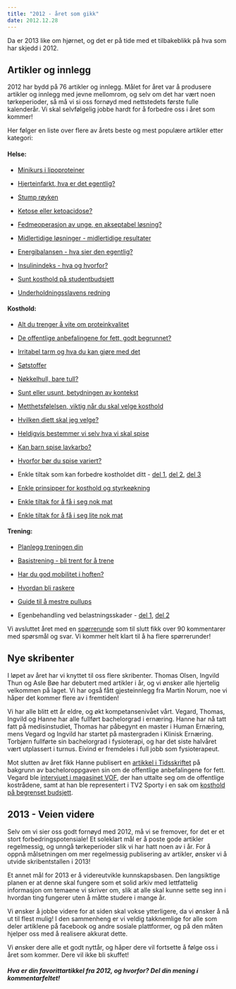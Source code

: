 ```yaml
---
title: "2012 - året som gikk"
date: 2012.12.28
---
```


Da er 2013 like om hjørnet, og det er på tide med et tilbakeblikk på hva som har skjedd i 2012.

## Artikler og innlegg

2012 har bydd på 76 artikler og innlegg. Målet for året var å produsere artikler og innlegg med jevne mellomrom, og selv om det har vært noen tørkeperioder, så må vi si oss fornøyd med nettstedets første fulle kalenderår. Vi skal selvfølgelig jobbe hardt for å forbedre oss i året som kommer!

Her følger en liste over flere av årets beste og mest populære artikler etter kategori:

#### Helse:

-   [Minikurs i lipoproteiner](brokenlink/minikurs-i-lipoproteiner/ "Minikurs i lipoproteiner")

-   [Hjerteinfarkt, hva er det egentlig?](brokenlink/hjerteinfarkt-hva-er-det-egentlig/ "Hjerteinfarkt, hva er det egentlig?")

-   [Stump røyken](brokenlink/stump-royken/ "Stump røyken")

-   [Ketose eller ketoacidose?](brokenlink/ketose-eller-ketoacidose/ "Ketose eller ketoacidose?")

-   [Fedmeoperasjon av unge, en akseptabel løsning?](brokenlink/fedmeoperasjon-av-unge/ "Fedmeoperasjon av unge, en akseptabel løsning?")

-   [Midlertidige løsninger - midlertidige resultater](brokenlink/midlertidige-losninger/ "Midlertidige løsninger – midlertidige resultater")

-   [Energibalansen - hva sier den egentlig?](brokenlink/energibalansen/ "Energibalansen – hva sier den egentlig?")

-   [Insulinindeks - hva og hvorfor?](brokenlink/insulinindeks/ "Insulinindeks – hva og hvorfor?")

-   [Sunt kosthold på studentbudsjett](brokenlink/sunt-kosthold-pa-studentbudsjett/ "Sunt kosthold på studentbudsjett")

-   [Underholdningsslavens redning](brokenlink/underholdningsslavens-redning/ "Underholdningsslavens redning")

#### Kosthold:

-   [Alt du trenger å vite om proteinkvalitet](brokenlink/proteinkvalitet/ "Alt du trenger å vite om proteinkvalitet")

-   [De offentlige anbefalingene for fett, godt begrunnet?](brokenlink/de-offentlige-anbefalingene-for-fett-godt-begrunnet/ "De offentlige anbefalingene for fett, godt begrunnet?")

-   [Irritabel tarm og hva du kan gjøre med det](brokenlink/irritabel-tarm-og-hva-du-kan-gjore-med-det/ "Irritabel tarm og hva du kan gjøre med det!")

-   [Søtstoffer](brokenlink/sotstoffer/ "Søtstoffer")

-   [Nøkkelhull, bare tull?](brokenlink/nokkelhull-bare-tull/ "Nøkkelhull, bare tull?")

-   [Sunt eller usunt, betydningen av kontekst](brokenlink/betydningen-av-kontekst/ "Sunt eller usunt – betydningen av kontekst")

-   [Metthetsfølelsen, viktig når du skal velge kosthold](brokenlink/metthetsfolelsen/ "Metthetsfølelsen – viktig når du skal velge kosthold")

-   [Hvilken diett skal jeg velge?](brokenlink/hvilken-diett-skal-jeg-velge/ "Hvilken diett skal jeg velge?")

-   [Heldigvis bestemmer vi selv hva vi skal spise](brokenlink/heldigvis-bestemmer-vi-selv-hva-vi-skal-spise/ "Heldigvis bestemmer vi selv hva vi skal spise")

-   [Kan barn spise lavkarbo?](brokenlink/kan-barn-spise-lavkarbo/ "Kan barn spise lavkarbo?")

-   [Hvorfor bør du spise variert?](brokenlink/hvorfor-bor-du-spise-variert/ "Hvorfor bør du spise variert?")

-   Enkle tiltak som kan forbedre kostholdet ditt - [del 1](brokenlink/3-enkle-tiltak/ "Enkle tiltak som kan forbedre kostholdet ditt – del 1"), [del 2](brokenlink/3-tiltak-del-2/ "Enkle tiltak som kan forbedre kostholdet ditt – del 2"), [del 3](brokenlink/3-tiltak-del-3/ "Enkle tiltak som kan forbedre kostholdet ditt – del 3")

-   [Enkle prinsipper for kosthold og styrkeøkning](brokenlink/enkle-prinsipper-for-kosthold-og-styrkeokning/ "Enkle prinsipper for kosthold og styrkeøkning")

-   [Enkle tiltak for å få i seg nok mat](brokenlink/enkle-tiltak-for-a-fa-i-seg-nok-mat/ "Enkle tiltak for å få i seg nok mat")

-   [Enkle tiltak for å få i seg lite nok mat](brokenlink/enkle-tiltak-for-a-fa-i-seg-lite-nok-mat/ "Enkle tiltak for å få i seg lite nok mat")

#### Trening:

-   [Planlegg treningen din](brokenlink/planlegg-treningen-din/ "Planlegg treningen din")

-   [Basistrening - bli trent for å trene](brokenlink/basistrening/ "Basistrening – bli trent for å trene")

-   [Har du god mobilitet i hoften?](brokenlink/har-du-god-mobilitet-i-hoften/ "Har du god mobilitet i hoften?")

-   [Hvordan bli raskere](brokenlink/hvordan-bli-raskere/ "Hvordan bli raskere")

-   [Guide til å mestre pullups](brokenlink/guide-til-a-mestre-pullups/ "Guide til å mestre pullups")

-   Egenbehandling ved belastningsskader - [del 1](brokenlink/egenbehandling-ved-belastningsskader-del-1/ "Egenbehandling ved belastningsskader – del 1"), [del 2](brokenlink/egenbehandling-ved-belastningsskader-del-2/ "Egenbehandling ved belastningsskader – del 2")

Vi avsluttet året med en [spørrerunde](brokenlink/sporrerunde/ "Spørrerunde") som til slutt fikk over 90 kommentarer med spørsmål og svar. Vi kommer helt klart til å ha flere spørrerunder!

## Nye skribenter

I løpet av året har vi knyttet til oss flere skribenter. Thomas Olsen, Ingvild Thun og Asle Bøe har debutert med artikler i år, og vi ønsker alle hjertelig velkommen på laget. Vi har også fått gjesteinnlegg fra Martin Norum, noe vi håper det kommer flere av i fremtiden!

Vi har alle blitt ett år eldre, og økt kompetansenivået vårt. Vegard, Thomas, Ingvild og Hanne har alle fullført bachelorgrad i ernæring. Hanne har nå tatt fatt på medisinstudiet, Thomas har påbegynt en master i Human Ernæring, mens Vegard og Ingvild har startet på mastergraden i Klinisk Ernæring. Torbjørn fullførte sin bachelorgrad i fysioterapi, og har det siste halvåret vært utplassert i turnus. Eivind er fremdeles i full jobb som fysioterapeut.

Mot slutten av året fikk Hanne publisert en [artikkel i Tidsskriftet](tidsskriftet.no/article/2940375) på bakgrunn av bacheloroppgaven sin om de offentlige anbefalingene for fett. Vegard ble [intervjuet i magasinet VOF](brokenlink/intervju-i-vof/ "Intervju i VOF"), der han uttalte seg om de offentlige kostrådene, samt at han ble representert i TV2 Sporty i en sak om [kosthold på begrenset budsjett](http://www.tv2.no/sporty/kosthold/spis-sunnere-og-spar-tusenlapper-hver-maaned-3944871.html).

## 2013 - Veien videre

Selv om vi sier oss godt fornøyd med 2012, må vi se fremover, for det er et stort forbedringspotensiale! Et soleklart mål er å poste gode artikler regelmessig, og unngå tørkeperioder slik vi har hatt noen av i år. For å oppnå målsetningen om mer regelmessig publisering av artikler, ønsker vi å utvide skribentstallen i 2013!

Et annet mål for 2013 er å videreutvikle kunnskapsbasen. Den langsiktige planen er at denne skal fungere som et solid arkiv med lettfattelig informasjon om temaene vi skriver om, slik at alle skal kunne sette seg inn i hvordan ting fungerer uten å måtte studere i mange år.

Vi ønsker å jobbe videre for at siden skal vokse ytterligere, da vi ønsker å nå ut til flest mulig! I den sammenheng er vi veldig takknemlige for alle som deler artiklene på facebook og andre sosiale plattformer, og på den måten hjelper oss med å realisere akkurat dette.

Vi ønsker dere alle et godt nyttår, og håper dere vil fortsette å følge oss i året som kommer. Dere vil ikke bli skuffet!

##### Hva er din favorittartikkel fra 2012, og hvorfor? Del din mening i kommentarfeltet!
